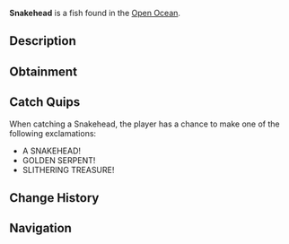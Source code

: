 {{FishInfobox
|image          = Snakehead.png
|rarity         = Legendary
|sea            = Second Sea
|location       = [[Open Ocean]]
|sublocation    = 
|sources        = Fishing Rod
|radar_location = 
|prog_speed     = -45
|xp             = 700
|weather        = Windy
|time           = Night
|season         = Summer
|bait           = Minnow
|base_weight    = 160
|base_value     = 1400
|weight_range   = 95
|base_chance    = 25
|base_resil     = 30
}}
'''Snakehead''' is a {{Rarity|Legendary}} fish found in the [[Open Ocean]].

== Description ==
{{Description|A long, gold-colored fish, slithering with predatory grace.|Bestiary Entry}}

== Obtainment ==
{{Description|It strikes where the waves roar loud.|Bestiary Hint}}
{{Fish Availability|
Open Ocean
Open Ocean/Sea Leviathan
|top_rods      = 
Steady Rod\74882.22\112444.28;
Frostfire Rod\67313.1\105880.15;
Krampus's Rod\59967.38\126632.39;
Magma Rod\58383.04\128664.92;
Great Rod of Oscar\49454.05\117141.11;
Fast Rod\39715.44\129932.44;
Astralhook Rod\46842.77\129470.38;
Resourceful Rod\37087.47\128148.58;
Candy Cane Rod\37143.6\119338.92;
Buddy Bond Rod\31042.24\111371.96;
Free Spirit Rod\48351.68\108999.89;
Trident Rod\38706.58\77049.88;
Verdant Shear Rod\36740.07\118210.7;
Blazebringer Rod\35128.79\100597.51;
No-Life Rod\26399.6\66159.86;
Ethereal Prism Rod\24375.5\69054.73;
Seraphic Rod\24182.64\68387.36;
Rod Of The Exalted One\22715.66\64572.23;
Rod Of The Forgotten Fang\22700.93\64111.44;
Challenger's Rod\22561.11\63090.77;
Rod Of The Depths\22113.13\62194.86;
Volcanic Rod\21442.46\59655;
Depthseeker Rod\21439.11\58882.63;
Zeus Rod\21306.39\59276.45;
Avalanche Rod\21195.26\58072.52
|recommended   = Free Spirit Rod
}}

== Catch Quips ==
When catching a Snakehead, the player has a chance to make one of the following exclamations:
* A SNAKEHEAD!
* GOLDEN SERPENT!
* SLITHERING TREASURE!

== Change History ==
{{Change History|{{subst:Current Version}}}}

== Navigation ==
{{Fish Navbox|Open Ocean}}
